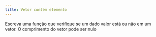 ```yaml
---
title: Vetor contém elemento
---
```

::: {#exr-0081}
Escreva uma função que verifique se um dado valor está ou não em um vetor. O comprimento do vetor pode ser nulo

<!-- @sol-0081 -->
:::